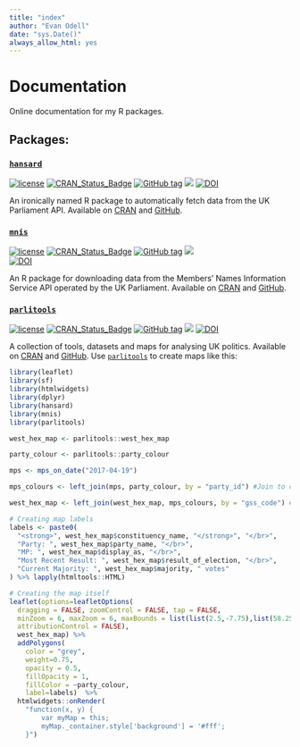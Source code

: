 ```yaml
---
title: "index"
author: "Evan Odell"
date: "sys.Date()"
always_allow_html: yes
---
```


# Documentation

Online documentation for my R packages.

## Packages:

### [`hansard`](http://docs.evanodell.com/hansard)

[![license](https://img.shields.io/github/license/mashape/apistatus.svg)](https://github.com/EvanOdell/hansard/blob/master/LICENSE) 
[![CRAN\_Status\_Badge](https://www.r-pkg.org/badges/version/hansard)](https://cran.r-project.org/package=hansard) 
[![GitHub tag](https://img.shields.io/github/tag/evanodell/hansard.svg)](https://github.com/evanodell/hansard) 
[![](http://cranlogs.r-pkg.org/badges/grand-total/hansard)](https://dgrtwo.shinyapps.io/cranview/) 
[![DOI](https://zenodo.org/badge/72111315.svg)](https://zenodo.org/badge/latestdoi/72111315)

An ironically named R package to automatically fetch data from the UK Parliament API. Available on [CRAN](https://cran.r-project.org/package=hansard) and [GitHub](https://github.com/EvanOdell/hansard).

### [`mnis`](http://docs.evanodell.com/mnis)
[![license](https://img.shields.io/github/license/mashape/apistatus.svg)](https://github.com/EvanOdell/mnis/blob/master/LICENSE) 
[![CRAN\_Status\_Badge](https://www.r-pkg.org/badges/version/mnis)](https://cran.r-project.org/package=mnis) 
[![GitHub tag](https://img.shields.io/github/tag/evanodell/mnis.svg)](https://github.com/evanodell/mnis) 
[![](http://cranlogs.r-pkg.org/badges/grand-total/mnis)](https://dgrtwo.shinyapps.io/cranview/)  
[![DOI](https://zenodo.org/badge/76553907.svg)](https://zenodo.org/badge/latestdoi/76553907)

An R package for downloading data from the Members' Names Information Service API operated by the UK Parliament. Available on [CRAN](https://cran.r-project.org/package=mnis) and [GitHub](https://github.com/EvanOdell/mnis).

### [`parlitools`](http://docs.evanodell.com/parlitools)

[![license](https://img.shields.io/github/license/mashape/apistatus.svg)](https://github.com/EvanOdell/parlitools/blob/master/LICENSE)
[![CRAN_Status_Badge](http://www.r-pkg.org/badges/version/parlitools)](https://cran.r-project.org/package=parlitools)
[![GitHub tag](https://img.shields.io/github/tag/evanodell/parlitools.svg)](https://github.com/evanodell/parlitools)
[![](http://cranlogs.r-pkg.org/badges/grand-total/parlitools)](https://dgrtwo.shinyapps.io/cranview/)
[![DOI](https://zenodo.org/badge/DOI/10.5281/zenodo.802938.svg)](https://doi.org/10.5281/zenodo.802938)

A collection of tools, datasets and maps for analysing UK politics. Available on [CRAN](https://cran.r-project.org/package=parlitools) and [GitHub](https://github.com/EvanOdell/parlitools). Use [`parlitools`](http://docs.evanodell.com/parlitools) to create maps like this: 

```r
library(leaflet)
library(sf)
library(htmlwidgets)
library(dplyr)
library(hansard)
library(mnis)
library(parlitools)

west_hex_map <- parlitools::west_hex_map

party_colour <- parlitools::party_colour

mps <- mps_on_date("2017-04-19")

mps_colours <- left_join(mps, party_colour, by = "party_id") #Join to current MP data

west_hex_map <- left_join(west_hex_map, mps_colours, by = "gss_code") #Join colours to hexagon map

# Creating map labels
labels <- paste0(
  "<strong>", west_hex_map$constituency_name, "</strong>", "</br>",
  "Party: ", west_hex_map$party_name, "</br>",
  "MP: ", west_hex_map$display_as, "</br>",
  "Most Recent Result: ", west_hex_map$result_of_election, "</br>",
  "Current Majority: ", west_hex_map$majority, " votes"
) %>% lapply(htmltools::HTML)

# Creating the map itself
leaflet(options=leafletOptions(
  dragging = FALSE, zoomControl = FALSE, tap = FALSE,
  minZoom = 6, maxZoom = 6, maxBounds = list(list(2.5,-7.75),list(58.25,50.0)),
  attributionControl = FALSE),
  west_hex_map) %>%
  addPolygons(
    color = "grey",
    weight=0.75,
    opacity = 0.5,
    fillOpacity = 1,
    fillColor = ~party_colour,
    label=labels)  %>% 
  htmlwidgets::onRender(
    "function(x, y) {
        var myMap = this;
        myMap._container.style['background'] = '#fff';
    }")
```


